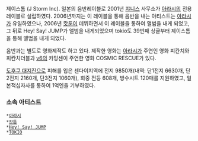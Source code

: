 제이스톰 (J Storm Inc).
일본의 음반레이블로 2001년 [[쟈니스]] 사무소가 [[아라시]]의 전용 레이블로 설립하였다. 2006년까지는 이 레이블을 통해 음반을 내는 아티스트는 [[아라시]]가 유일하였으나, 2006년 [[캇툰]]이 데뷔하면서 이 레이블을 통하여 앨범을 내게 되었고, 그 뒤로 Hey! Say! JUMP가 앨범을 내게되었으며 tokio도 39번째 싱글부터 제이스톰을 통해 앨범을 내게 되었다.

음반과는 별도로 영화제작도 하고 있다. 제작한 영화는 [[아라시]]가 주연인 영화 피칸치와 피칸치더블과 [[v6]]의 카밍센이 주연한 영화 COSMIC RESCUE가 있다. 

[[도후쿠 대지진]]으로 피해를 입은 센다이지역에 전지 9850개(내역: 단1전지 6630개, 단2전지 2160개, 단3전지 1060개), 회중 전등 608개, 방수시트 120매를 지원하였고, 일본적십자사를 통하여 1억엔을 기부하였다.

=== 소속 아티스트 ===
 *[[아라시]]
 *[[캇툰]]
 *[[Hey! Say! JUMP]]
 *[[TOKIO]]
